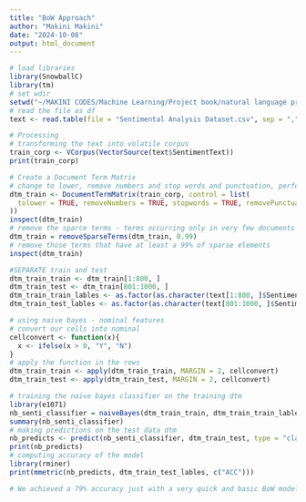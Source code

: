 ```yaml
---
title: "BoW Approach"
author: "Makini Makini"
date: "2024-10-08"
output: html_document
---
```


```r
# load libraries
library(SnowballC)
library(tm)
# set wdir
setwd("~/MAKINI CODES/Machine Learning/Project book/natural language processing")
# read the file as df
text <- read.table(file = "Sentimental Analysis Dataset.csv", sep = ",", header = T)
```

```r
# Processing
# transforming the text into volatile corpus
train_corp <- VCorpus(VectorSource(text$SentimentText))
print(train_corp)
```

```r
# Create a Document Term Matrix
# change to lower, remove numbers and stop words and punctuation, perform stemming - resolving a word into the base form of the word, that is, strip the plural s from nouns, the ing from verbs, or other affixes.
dtm_train <- DocumentTermMatrix(train_corp, control = list(
  tolower = TRUE, removeNumbers = TRUE, stopwords = TRUE, removePunctuation = TRUE, stemming = TRUE
))
inspect(dtm_train)
# remove the sparce terms - terms occurring only in very few documents
dtm_train = removeSparseTerms(dtm_train, 0.99)
# remove those terms that have at least a 99% of sparse elements
inspect(dtm_train)
```

```r
#SEPARATE train and test
dtm_train_train <- dtm_train[1:800, ]
dtm_train_test <- dtm_train[801:1000, ]
dtm_train_train_lables <- as.factor(as.character(text[1:800, ]$Sentiment))
dtm_train_test_lables <- as.factor(as.character(text[801:1000, ]$Sentiment))
```

```r
# using naive bayes - nominal features
# convert our cells into nominal
cellconvert <- function(x){
  x <- ifelse(x > 0, "Y", "N")
}
# apply the function in the rows
dtm_train_train <- apply(dtm_train_train, MARGIN = 2, cellconvert)
dtm_train_test <- apply(dtm_train_test, MARGIN = 2, cellconvert)

# training the naive bayes classifier on the training dtm
library(e1071)
nb_senti_classifier = naiveBayes(dtm_train_train, dtm_train_train_lables)
summary(nb_senti_classifier)
# making predictions on the test data dtm
nb_predicts <- predict(nb_senti_classifier, dtm_train_test, type = "class")
print(nb_predicts)
# computing accuracy of the model
library(rminer)
print(mmetric(nb_predicts, dtm_train_test_lables, c("ACC")))

# We achieved a 79% accuracy just with a very quick and basic BoW model. The model can be further improved by means of techniques such as parameter tuning, lemmatization, new features creation, and so on.
```

